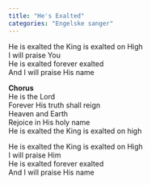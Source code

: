 ```yaml
---
title: "He's Exalted"
categories: "Engelske sanger"
---
```


He is exalted the King is exalted on High  
I will praise You  
He is exalted forever exalted  
And I will praise His name

**Chorus**  
He is the Lord  
Forever His truth shall reign  
Heaven and Earth  
Rejoice in His holy name  
He is exalted the King is exalted on high

He is exalted the King is exalted on High  
I will praise Him  
He is exalted forever exalted  
And I will praise His name
